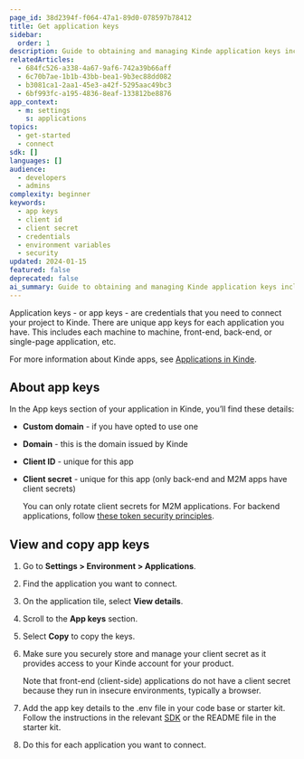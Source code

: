 ```yaml
---
page_id: 38d2394f-f064-47a1-89d0-078597b78412
title: Get application keys
sidebar:
  order: 1
description: Guide to obtaining and managing Kinde application keys including client ID, client secret, and security best practices for credential management.
relatedArticles:
  - 684fc526-a338-4a67-9af6-742a39b66aff
  - 6c70b7ae-1b1b-43bb-bea1-9b3ec88dd082
  - b3081ca1-2aa1-45e3-a42f-5295aac49bc3
  - 6bf993fc-a195-4836-8eaf-133812be8876
app_context:
  - m: settings
    s: applications
topics:
  - get-started
  - connect
sdk: []
languages: []
audience:
  - developers
  - admins
complexity: beginner
keywords:
  - app keys
  - client id
  - client secret
  - credentials
  - environment variables
  - security
updated: 2024-01-15
featured: false
deprecated: false
ai_summary: Guide to obtaining and managing Kinde application keys including client ID, client secret, and security best practices for credential management.
---
```


Application keys - or app keys - are credentials that you need to connect your project to Kinde. There are unique app keys for each application you have. This includes each machine to machine, front-end, back-end, or single-page application, etc.

For more information about Kinde apps, see [Applications in Kinde](/build/applications/about-applications/).

## About app keys

In the App keys section of your application in Kinde, you’ll find these details:

- **Custom domain** - if you have opted to use one
- **Domain** - this is the domain issued by Kinde
- **Client ID** - unique for this app
- **Client secret** - unique for this app (only back-end and M2M apps have client secrets)

  <Aside title="Rotating client secrets in Kinde">

  You can only rotate client secrets for M2M applications. For backend applications, follow [these token security principles](/build/tokens/refresh-tokens/#token-security-recommendations).

  </Aside>

## View and copy app keys

1. Go to **Settings > Environment > Applications**.
2. Find the application you want to connect.
3. On the application tile, select **View details**.
4. Scroll to the **App keys** section.
5. Select **Copy** to copy the keys.
6. Make sure you securely store and manage your client secret as it provides access to your Kinde account for your product.

   <Aside>

   Note that front-end (client-side) applications do not have a client secret because they run in insecure environments, typically a browser.

   </Aside>

7. Add the app key details to the .env file in your code base or starter kit. Follow the instructions in the relevant [SDK](/developer-tools/about/our-sdks/) or the README file in the starter kit.
8. Do this for each application you want to connect.
